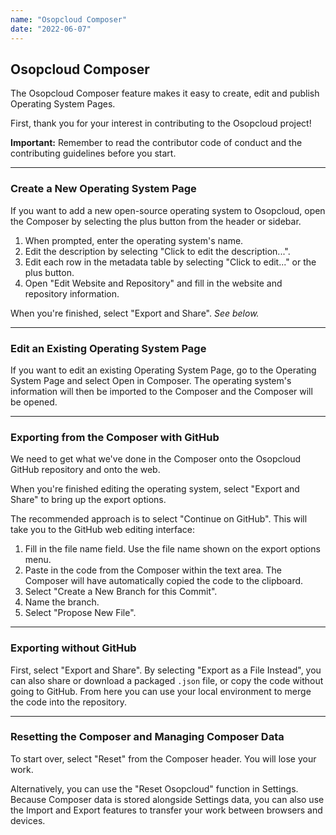```yaml
---
name: "Osopcloud Composer"
date: "2022-06-07"
---
```


## Osopcloud Composer

The Osopcloud Composer feature makes it easy to create, edit and publish Operating System Pages.

First, thank you for your interest in contributing to the Osopcloud project!

**Important:** Remember to read the contributor code of conduct and the contributing guidelines before you start.

---

### Create a New Operating System Page

If you want to add a new open-source operating system to Osopcloud, open the Composer by selecting the plus button from the header or sidebar.

1. When prompted, enter the operating system's name.
2. Edit the description by selecting "Click to edit the description...".
3. Edit each row in the metadata table by selecting "Click to edit..." or the plus button.
4. Open "Edit Website and Repository" and fill in the website and repository information.

When you're finished, select "Export and Share". _See below._

---

### Edit an Existing Operating System Page

If you want to edit an existing Operating System Page, go to the Operating System Page and select Open in Composer. The operating system's information will then be imported to the Composer and the Composer will be opened.

---

### Exporting from the Composer with GitHub

We need to get what we've done in the Composer onto the Osopcloud GitHub repository and onto the web.

When you're finished editing the operating system, select "Export and Share" to bring up the export options.

The recommended approach is to select "Continue on GitHub". This will take you to the GitHub web editing interface:

1. Fill in the file name field. Use the file name shown on the export options menu.
2. Paste in the code from the Composer within the text area. The Composer will have automatically copied the code to the clipboard.
3. Select "Create a New Branch for this Commit".
4. Name the branch.
5. Select "Propose New File".

---

### Exporting without GitHub

First, select "Export and Share". By selecting "Export as a File Instead", you can also share or download a packaged `.json` file, or copy the code without going to GitHub. From here you can use your local environment to merge the code into the repository.

---

### Resetting the Composer and Managing Composer Data

To start over, select "Reset" from the Composer header. You will lose your work.

Alternatively, you can use the "Reset Osopcloud" function in Settings. Because Composer data is stored alongside Settings data, you can also use the Import and Export features to transfer your work between browsers and devices.
